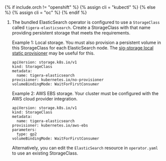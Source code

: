 {% if include.orch != "openshift" %}
  {% assign cli = "kubectl" %}
{% else %}
  {% assign cli = "oc" %}
{% endif %}

1. The bundled ElasticSearch operator is configured to use a `StorageClass` called `tigera-elasticsearch`.
   Create a StorageClass with that name providing persistent storage that meets the requirements.

   Example 1: Local storage.  You must also provision a persistent volume in this StorageClass for each ElasticSearch node.
   The [sig-storage local static provisioner](https://github.com/kubernetes-sigs/sig-storage-local-static-provisioner)
   may be useful for this.

   ```
   apiVersion: storage.k8s.io/v1
   kind: StorageClass
   metadata:
     name: tigera-elasticsearch
   provisioner: kubernetes.io/no-provisioner
   volumeBindingMode: WaitForFirstConsumer
   ```

   Example 2: AWS EBS storage.  Your cluster must be configured with the AWS cloud provider integration.

   ```
   apiVersion: storage.k8s.io/v1
   kind: StorageClass
   metadata:
     name: tigera-elasticsearch
   provisioner: kubernetes.io/aws-ebs
   parameters:
     type: gp2
   volumeBindingMode: WaitForFirstConsumer
   ```

   Alternatively, you can edit the `ElasticSearch` resource in `operator.yaml` to use an existing StorageClass.